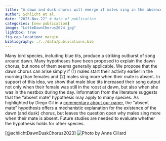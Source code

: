 ```yaml
---
title: "A dawn and dusk chorus will emerge if males sing in the absence of their mate" 
author: Schlicht et al.
date: "2023-Nov-22" # date of publication
categories: [new publication]
image: "LotteDawnChorus2024.jpg"
lightbox: true
fig-cap-location: margin
bibliography: ./../data/publications.bib
---
```


Many bird species, including blue tits, produce a striking outburst of song around dawn. Many hypotheses have been proposed to explain the dawn chorus, but none of them seems generally applicable. We propose that the dawn chorus can arise simply if (1) males start their activity earlier in the morning than females and (2) males sing more when their mate is absent. In support of this idea, we show that male blue tits increased their song output not only when their female was still in the roost at dawn, but also when she was in the nestbox during the day. Information from the literature suggests that the “absent mate” hypothesis may apply to many species. As highlighted by Diego Gil in a [commentary about our paper](https://doi.org/10.1038/d41586-024-00264-9), the “absent mate” hypothesis offers a mechanistic explanation for the existence of the dawn (and dusk) chorus, but leaves the question open why males sing more when their mate is absent. Future studies are needed to evaluate whether the hypothesis holds for other species.

[@schlichtDawnDuskChorus2023]
![Photo by Anne Cillard](LotteDawnChorus2024.jpg)
